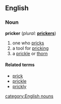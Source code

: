 ==English==
===Noun===
'''pricker''' (''plural:'' '''[[prickers]]''')

#one who [[pricks]]
#a tool for [[pricking]]
#a [[prickle]] or [[thorn]] 

====Related terms====
*[[prick]]
*[[prickle]]
*[[prickly]]

[[category:English nouns]]
